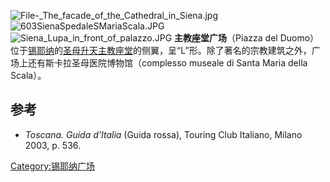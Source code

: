 {{Coord|43.317185|N|11.328823|E|type:landmark|display=title}}
[[File:File-_The_facade_of_the_Cathedral_in_Siena.jpg|thumb]]
[[File:603SienaSpedaleSMariaScala.JPG|thumb]]
[[File:Siena_Lupa_in_front_of_palazzo.JPG|thumb]]
'''主教座堂广场'''（Piazza del Duomo）位于[[锡耶纳|锡耶纳]]的[[锡耶纳主教座堂|圣母升天主教座堂]]的侧翼，呈“L”形。除了著名的宗教建筑之外，广场上还有斯卡拉圣母医院博物馆（complesso museale di Santa Maria della Scala）。

==参考==
*''Toscana. Guida d'Italia'' (Guida rossa), Touring Club Italiano, Milano 2003, p. 536.

[[Category:锡耶纳广场|Category:锡耶纳广场]]